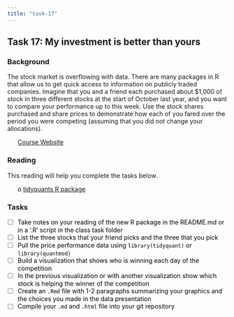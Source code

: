 ```yaml
---
title: "task-17"
---
```










## Task 17: My investment is better than yours 
### Background 

The stock market is overflowing with data.  There are many packages in R that allow us to get quick access to information on publicly traded companies.  Imagine that you and a friend each purchased about $1,000 of stock in three different stocks at the start of October last year, and you want to compare your performance up to this week.  Use the stock shares purchased and share prices to demonstrate how each of you fared over the period you were competing (assuming that you did not change your allocations). 

 * [Course Website](../index.html)




<style>
ul {
   color: black;
   list-style-type: none;
   list-style-position: outside;

}

</style>


### Reading

This reading will help you complete the tasks below.

* o [tidyquants R package](https://github.com/business-science/tidyquant){target='blank'}


### Tasks


* [ ] Take notes on your reading of the new R package in the README.md or in a '.R' script in the class task folder
* [ ] List the three stocks that your friend picks and the three that you pick
* [ ] Pull the price performance data using `library(tidyquant)` or `library(quantmod)`
* [ ] Build a visualization that shows who is winning each day of the competition
* [ ] In the previous visualization or with another visualization show which stock is helping the winner of the competition
* [ ] Create an `.Rmd` file with 1-2 paragraphs summarizing your graphics and the choices you made in the data presentation
* [ ] Compile your `.md` and `.html` file into your git repository


